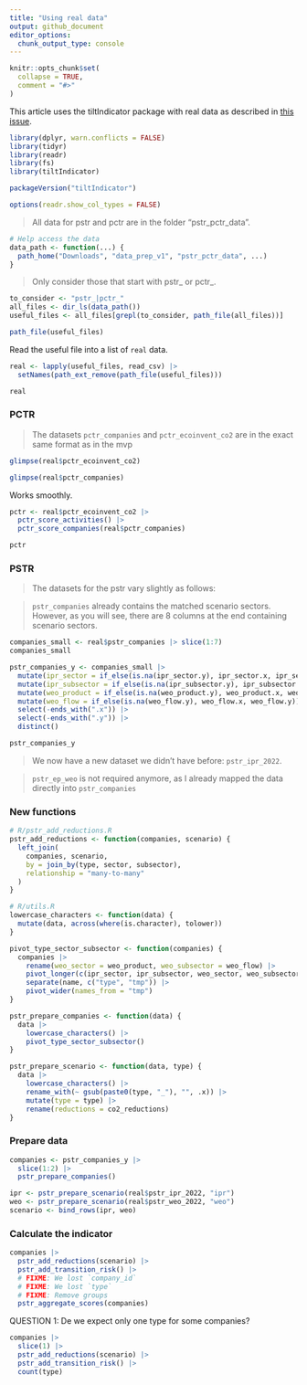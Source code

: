 ```yaml
---
title: "Using real data"
output: github_document
editor_options: 
  chunk_output_type: console
---
```


```r
knitr::opts_chunk$set(
  collapse = TRUE,
  comment = "#>"
)
```

This article uses the tiltIndicator package with real data as described in [this issue](https://github.com/2DegreesInvesting/tiltIndicator/issues/160).

```r
library(dplyr, warn.conflicts = FALSE)
library(tidyr)
library(readr)
library(fs)
library(tiltIndicator)

packageVersion("tiltIndicator")

options(readr.show_col_types = FALSE)
```

> All data for pstr and pctr are in the folder "pstr_pctr_data". 

```r
# Help access the data
data_path <- function(...) {
  path_home("Downloads", "data_prep_v1", "pstr_pctr_data", ...)
}
```

> Only consider those that start with pstr_ or pctr_.

```r
to_consider <- "pstr_|pctr_"
all_files <- dir_ls(data_path())
useful_files <- all_files[grepl(to_consider, path_file(all_files))]

path_file(useful_files)
```

Read the useful file into a list of `real` data.

```r
real <- lapply(useful_files, read_csv) |>
  setNames(path_ext_remove(path_file(useful_files)))

real
```

### PCTR

> The datasets `pctr_companies` and `pctr_ecoinvent_co2` are in the exact same
format as in the mvp

```r
glimpse(real$pctr_ecoinvent_co2)

glimpse(real$pctr_companies)
```

Works smoothly.

```r
pctr <- real$pctr_ecoinvent_co2 |>
  pctr_score_activities() |>
  pctr_score_companies(real$pctr_companies)

pctr
```

### PSTR

> The datasets for the pstr vary slightly as follows:

> `pstr_companies` already contains the matched scenario sectors. However, as
you will see, there are 8 columns at the end containing scenario sectors.

```r
companies_small <- real$pstr_companies |> slice(1:7)
companies_small
```


```r
pstr_companies_y <- companies_small |>
  mutate(ipr_sector = if_else(is.na(ipr_sector.y), ipr_sector.x, ipr_sector.y)) |>
  mutate(ipr_subsector = if_else(is.na(ipr_subsector.y), ipr_subsector.x, ipr_subsector.y)) |>
  mutate(weo_product = if_else(is.na(weo_product.y), weo_product.x, weo_product.y)) |>
  mutate(weo_flow = if_else(is.na(weo_flow.y), weo_flow.x, weo_flow.y)) |>
  select(-ends_with(".x")) |>
  select(-ends_with(".y")) |>
  distinct()

pstr_companies_y
```

> We now have a new dataset we didn't have before: `pstr_ipr_2022`.

> `pstr_ep_weo` is not required anymore, as I already mapped the data directly 
into `pstr_companies`

### New functions

```r
# R/pstr_add_reductions.R
pstr_add_reductions <- function(companies, scenario) {
  left_join(
    companies, scenario,
    by = join_by(type, sector, subsector),
    relationship = "many-to-many"
  )
}

# R/utils.R
lowercase_characters <- function(data) {
  mutate(data, across(where(is.character), tolower))
}

pivot_type_sector_subsector <- function(companies) {
  companies |>
    rename(weo_sector = weo_product, weo_subsector = weo_flow) |>
    pivot_longer(c(ipr_sector, ipr_subsector, weo_sector, weo_subsector)) |>
    separate(name, c("type", "tmp")) |>
    pivot_wider(names_from = "tmp")
}

pstr_prepare_companies <- function(data) {
  data |>
    lowercase_characters() |>
    pivot_type_sector_subsector()
}

pstr_prepare_scenario <- function(data, type) {
  data |>
    lowercase_characters() |>
    rename_with(~ gsub(paste0(type, "_"), "", .x)) |>
    mutate(type = type) |>
    rename(reductions = co2_reductions)
}
```

### Prepare data

```r
companies <- pstr_companies_y |>
  slice(1:2) |>
  pstr_prepare_companies()

ipr <- pstr_prepare_scenario(real$pstr_ipr_2022, "ipr")
weo <- pstr_prepare_scenario(real$pstr_weo_2022, "weo")
scenario <- bind_rows(ipr, weo)
```

### Calculate the indicator


```r
companies |>
  pstr_add_reductions(scenario) |>
  pstr_add_transition_risk() |>
  # FIXME: We lost `company_id`
  # FIXME: We lost `type`
  # FIXME: Remove groups
  pstr_aggregate_scores(companies)
```

QUESTION 1: De we expect only one type for some companies?

```r
companies |>
  slice(1) |>
  pstr_add_reductions(scenario) |>
  pstr_add_transition_risk() |>
  count(type)
```
